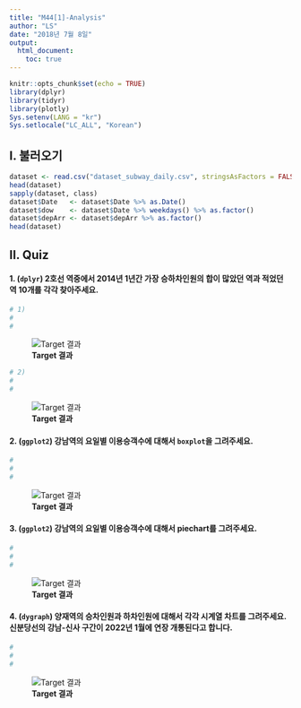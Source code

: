 ---
title: "M44[1]-Analysis"
author: "LS"
date: "2018년 7월 8일"
output: 
  html_document:
    toc: true
---

```{r setup, include=FALSE}
knitr::opts_chunk$set(echo = TRUE)
library(dplyr)
library(tidyr)
library(plotly)
Sys.setenv(LANG = "kr")
Sys.setlocale("LC_ALL", "Korean")
```

## I. 불러오기  

```{r}
dataset <- read.csv("dataset_subway_daily.csv", stringsAsFactors = FALSE)  
head(dataset)
sapply(dataset, class)
dataset$Date   <- dataset$Date %>% as.Date()
dataset$dow    <- dataset$Date %>% weekdays() %>% as.factor()
dataset$depArr <- dataset$depArr %>% as.factor() 
head(dataset)
```

## II. Quiz

#### 1. (`dplyr`) 2호선 역중에서 2014년 1년간 가장 승하차인원의 합이 많았던 역과 적었던 역 10개를 각각 찾아주세요.  

```{r}
# 1)
# 
#
```

![**Target 결과**](fig/fig2.png)  

```{r}
# 2) 
#
#
```

![**Target 결과**](fig/fig3.png)  

#### 2. (`ggplot2`) 강남역의 요일별 이용승객수에 대해서 `boxplot`을 그려주세요.  

```{r}
#
#
#
```

![**Target 결과**](fig/fig4.png)  

#### 3. (`ggplot2`) 강남역의 요일별 이용승객수에 대해서 piechart를 그려주세요.

```{r}
#
#
#
```

![**Target 결과**](fig/fig5.png)  

#### 4. (`dygraph`) 양재역의 승차인원과 하차인원에 대해서 각각 시계열 차트를 그려주세요.  신분당선의 강남-신사 구간이 2022년 1월에 연장 개통된다고 합니다.  

```{r, message = FALSE}
#
#
#
```

![**Target 결과**](fig/fig6.png)


